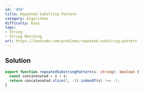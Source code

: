 ```yaml
---
id: '459'
title: Repeated Substring Pattern
category: Algorithms
difficulty: Easy
tags:
- String
- String Matching
url: https://leetcode.com/problems/repeated-substring-pattern
---
```


## Solution

```typescript filename="solution.ts" copy
export function repeatedSubstringPattern(s: string): boolean {
  const concatenated = s + s;
  return concatenated.slice(1, -1).indexOf(s) !== -1;
}
```

